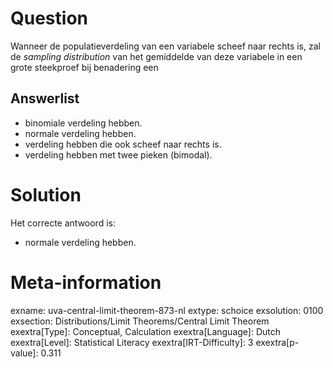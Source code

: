 Question
========

Wanneer de populatieverdeling van een variabele scheef naar rechts is,
zal de *sampling distribution* van het gemiddelde van deze variabele in
een grote steekproef bij benadering een


Answerlist
----------

* binomiale verdeling hebben.
* normale verdeling hebben.
* verdeling hebben die ook scheef naar rechts is.
* verdeling hebben met twee pieken (bimodal).

Solution
========

Het correcte antwoord is: 

* normale verdeling hebben.

Meta-information
================
exname: uva-central-limit-theorem-873-nl
extype: schoice
exsolution: 0100
exsection: Distributions/Limit Theorems/Central Limit Theorem
exextra[Type]: Conceptual, Calculation
exextra[Language]: Dutch
exextra[Level]: Statistical Literacy
exextra[IRT-Difficulty]: 3
exextra[p-value]: 0.311
